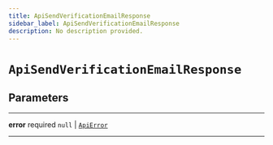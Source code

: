 ```yaml
---
title: ApiSendVerificationEmailResponse
sidebar_label: ApiSendVerificationEmailResponse
description: No description provided.
---
```


# `ApiSendVerificationEmailResponse`

## Parameters

---

**<span className="parameter-name">error</span>** <span className="optional-status">required</span> `null` | [`ApiError`](/reference/javascript/auth/types/api-error)

---
